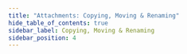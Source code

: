 ```yaml
---
title: "Attachments: Copying, Moving & Renaming"
hide_table_of_contents: true
sidebar_label: Copying, Moving & Renaming
sidebar_position: 4
---
```





<LanguageSwitcher supportedLanguages={supportedLanguages} />

<LanguageContent language="csharp">
   <CopyingMovingRenamingCsharp />
</LanguageContent>

<LanguageContent language="java">
   <CopyingMovingRenamingJava />
</LanguageContent>


<!---
### Attachments
- [What are Attachments](../../../client-api/session/attachments/what-are-attachments)
- [Storing](../../../client-api/session/attachments/storing)
- [Loading](../../../client-api/session/attachments/loading)
- [Deleting](../../../client-api/session/attachments/deleting)


-->